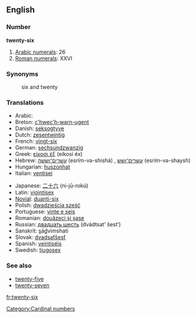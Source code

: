 ==English==

=== Number ===
'''twenty-six'''

#[[w:Arabic numerals|Arabic numerals]]: 26
#[[w:Roman numerals|Roman numerals]]: XXVI

=== Synonyms ===
:six and twenty

=== Translations ===
{{top}}
*Arabic: {{ARchar|[[ستة وعشرين]]}} {{Unicode|(sítta w-ʕishrí:n)}} {{m}}
*Breton: [[c'hwec'h-warn-ugent]]
*Danish: [[seksogtyve]]
*Dutch: [[zesentwintig]]
*French: [[vingt-six]] {{m}}
*German: [[sechsundzwanzig]]
*Greek: [[είκοσι έξ]] (eíkosi éx)
*Hebrew: [[עשרים־וששה]] (esrím-və-shishá) {{m}}, [[עשרים־ושש]] (esrím-və-shaysh) {{f}}
*Hungarian: [[huszonhat]]
*Italian: [[ventisei]]
{{mid}}
*Japanese: [[二十六]] (ni-jū-rokú)
*Latin: [[vigintisex]]
*[[Novial]]: [[duanti-six]]
*Polish: [[dwadzieścia sześć]]
*Portuguese: [[vinte e seis]] {{m}}
*Romanian: [[douăzeci şi şase]]
*Russian: [[двадцать шесть]] (dvádtsat’ šest’)
*Sanskrit: <u>s</u>á<u>d</u>vi''m''shati
*Slovak: [[dvadsaťšesť]]
*Spanish: [[veintiséis]]
*Swedish: [[tjugosex]]
{{bottom}}

=== See also ===
*[[twenty-five]]
*[[twenty-seven]]

[[Category:Cardinal numbers]]

[[fr:twenty-six]]